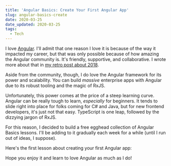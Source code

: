 ```yaml
---
title: 'Angular Basics: Create Your First Angular App'
slug: angular-basics-create
date: 2020-03-25
date_updated: 2020-03-25
tags:
  - Tech
---
```



I love [Angular](http://www.angular.io). I'll admit that one reason I love it is because of the way it impacted my career, but that was only possible because of how amazing the Angular community is. It's friendly, supportive, and collaborative. I wrote more about that in [my retro post about 2018](./ask-for-help-2018).

Aside from the community, though, I do love the Angular framework for its power and scalability. You can build _massive_ enterprise apps with Angular due to its robust tooling and the magic of RxJS.

Unfortunately, this power comes at the price of a steep learning curve. Angular can be really tough to learn, _especially_ for beginners. It tends to slide right into place for folks coming for C# and Java, but for new frontend developers, it's just not that easy. TypeScript is one leap, followed by the dizzying jargon of RxJS.

For this reason, I decided to build a free egghead collection of Angular Basics lessons. I'll be adding to it gradually each week for a while (until I run out of ideas, I suppose).

Here's the first lesson about creating your first Angular app:

<Egghead url="https://egghead.io/lessons/angular-create-your-first-angular-app/embed?pl=angular-basics-888f" />

Hope you enjoy it and learn to love Angular as much as I do!
